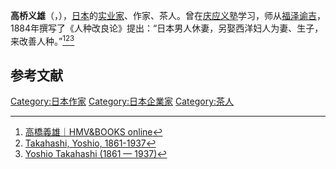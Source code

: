 '''高桥义雄'''（{{lang-ja|高橋 義雄}}，{{bd|1861年|10月2日|1937年|12月12日|catIdx=Takahashi}}），[[日本|日本]]的[[实业家|实业家]]、作家、茶人。曾在[[庆应义塾|庆应义塾]]学习，师从[[福泽谕吉|福泽谕吉]]，1884年撰写了《人种改良论》提出：“日本男人休妻，另娶西洋妇人为妻、生子，来改善人种。”<ref>[https://www.hmv.co.jp/artist_%E9%AB%98%E6%A9%8B%E7%BE%A9%E9%9B%84_200000000306376/ 高橋義雄｜HMV&BOOKS online]</ref><ref>[https://id.loc.gov/authorities/names/n86030512.html Takahashi, Yoshio, 1861-1937]</ref><ref>[https://prabook.com/web/yoshio.takahashi/3747615 Yoshio Takahashi (1861 — 1937)]</ref>

== 参考文献 ==
{{Reflist}}
{{DEFAULTSORT:Takahashi Yoshio}}
[[Category:日本作家|Category:日本作家]]
[[Category:日本企業家|Category:日本企業家]]
[[Category:茶人|Category:茶人]]